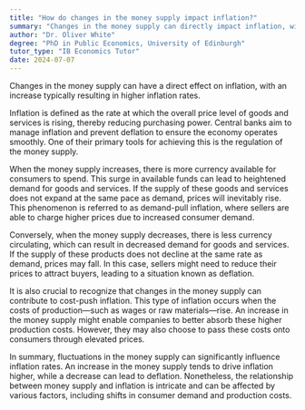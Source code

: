 ```yaml
---
title: "How do changes in the money supply impact inflation?"
summary: "Changes in the money supply can directly impact inflation, with an increase often leading to higher inflation rates."
author: "Dr. Oliver White"
degree: "PhD in Public Economics, University of Edinburgh"
tutor_type: "IB Economics Tutor"
date: 2024-07-07
---
```


Changes in the money supply can have a direct effect on inflation, with an increase typically resulting in higher inflation rates.

Inflation is defined as the rate at which the overall price level of goods and services is rising, thereby reducing purchasing power. Central banks aim to manage inflation and prevent deflation to ensure the economy operates smoothly. One of their primary tools for achieving this is the regulation of the money supply.

When the money supply increases, there is more currency available for consumers to spend. This surge in available funds can lead to heightened demand for goods and services. If the supply of these goods and services does not expand at the same pace as demand, prices will inevitably rise. This phenomenon is referred to as demand-pull inflation, where sellers are able to charge higher prices due to increased consumer demand.

Conversely, when the money supply decreases, there is less currency circulating, which can result in decreased demand for goods and services. If the supply of these products does not decline at the same rate as demand, prices may fall. In this case, sellers might need to reduce their prices to attract buyers, leading to a situation known as deflation.

It is also crucial to recognize that changes in the money supply can contribute to cost-push inflation. This type of inflation occurs when the costs of production—such as wages or raw materials—rise. An increase in the money supply might enable companies to better absorb these higher production costs. However, they may also choose to pass these costs onto consumers through elevated prices.

In summary, fluctuations in the money supply can significantly influence inflation rates. An increase in the money supply tends to drive inflation higher, while a decrease can lead to deflation. Nonetheless, the relationship between money supply and inflation is intricate and can be affected by various factors, including shifts in consumer demand and production costs.
    